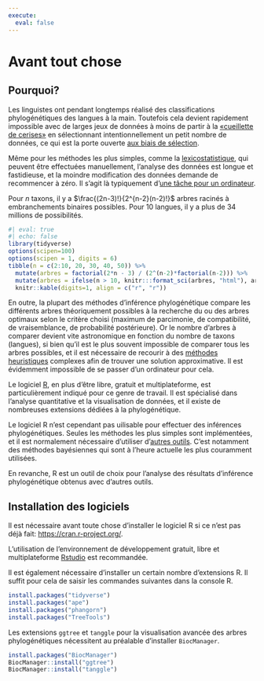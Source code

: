 ```yaml
---
execute: 
  eval: false
---
```


# Avant tout chose {.unnumbered}

## Pourquoi?

Les linguistes ont pendant longtemps réalisé des classifications phylogénétiques des langues à la main. Toutefois cela devient rapidement impossible avec de larges jeux de données à moins de partir à la [«cueillette de cerises»](https://fr.wikipedia.org/wiki/Cherry_picking) en sélectionnant intentionnellement un petit nombre de données, ce qui est la porte ouverte [aux biais de sélection](https://fr.wikipedia.org/wiki/Biais_de_s%C3%A9lection).

Même pour les méthodes les plus simples, comme la [lexicostatistique](https://en.wikipedia.org/wiki/Lexicostatistics), qui peuvent être effectuées manuellement, l'analyse des données est longue et fastidieuse, et la moindre modification des données demande de recommencer à zéro. Il s'agit là typiquement d'[une tâche pour un ordinateur](https://cipanglo.hypotheses.org/1725).

::: column-margin
::: {.callout-note appearance="simple"}
Pour *n* taxons, il y a $\frac{(2n-3)!}{2^{n-2}(n-2)!}$ arbres racinés à embranchements binaires possibles. Pour 10 langues, il y a plus de 34 millions de possibilités.

```r
#| eval: true
#| echo: false
library(tidyverse)
options(scipen=100)
options(scipen = 1, digits = 6)
tibble(n = c(2:10, 20, 30, 40, 50)) %>% 
  mutate(arbres = factorial(2*n - 3) / (2^(n-2)*factorial(n-2))) %>%
  mutate(arbres = ifelse(n > 10, knitr:::format_sci(arbres, "html"), arbres)) %>% 
  knitr::kable(digits=1, align = c("r", "r"))
```
:::
:::

En outre, la plupart des méthodes d'inférence phylogénétique compare les différents arbres théoriquement possibles à la recherche du ou des arbres optimaux selon le critère choisi (maximum de parcimonie, de compatibilité, de vraisemblance, de probabilité postérieure). Or le nombre d'arbres à comparer devient vite astronomique en fonction du nombre de taxons (langues), si bien qu'il est le plus souvent impossible de comparer tous les arbres possibles, et il est nécessaire de recourir à des [méthodes heuristiques](https://en.wikipedia.org/wiki/Heuristic_(computer_science)) complexes afin de trouver une solution approximative. Il est évidemment impossible de se passer d'un ordinateur pour cela.

Le logiciel [R](https://www.r-project.org/), en plus d'être libre, gratuit et multiplateforme, est particulièrement indiqué pour ce genre de travail. Il est spécialisé dans l'analyse quantitative et la visualisation de données, et il existe de nombreuses extensions dédiées à la phylogénétique.

::: callout-warning
Le logiciel R n'est cependant pas uilisable pour effectuer des inférences phylogénétiques. Seules les méthodes les plus simples sont implémentées, et il est normalement nécessaire d'utiliser d'[autres outils](https://evolution.gs.washington.edu/phylip/software.html). C'est notamment des méthodes bayésiennes qui sont à l'heure actuelle les plus couramment utilisées.

En revanche, R est un outil de choix pour l'analyse des résultats d'inférence phylogénétique obtenus avec d'autres outils.
:::

## Installation des logiciels

Il est nécessaire avant toute chose d'installer le logiciel R si ce n'est pas déjà fait: <https://cran.r-project.org/>.

::: {.callout-tip appearance="simple"}
L'utilisation de l'environnement de développement gratuit, libre et multiplateforme [Rstudio](https://www.rstudio.com/) est recommandée.
:::

Il est également nécessaire d'installer un certain nombre d'extensions R. Il suffit pour cela de saisir les commandes suivantes dans la console R.

```r
install.packages("tidyverse")
install.packages("ape")
install.packages("phangorn")
install.packages("TreeTools")
```

Les extensions `ggtree` et `tanggle` pour la visualisation avancée des arbres phylogénétiques nécessitent au préalable d'installer `BiocManager`.

```r
install.packages("BiocManager")
BiocManager::install("ggtree")
BiocManager::install("tanggle")
```
